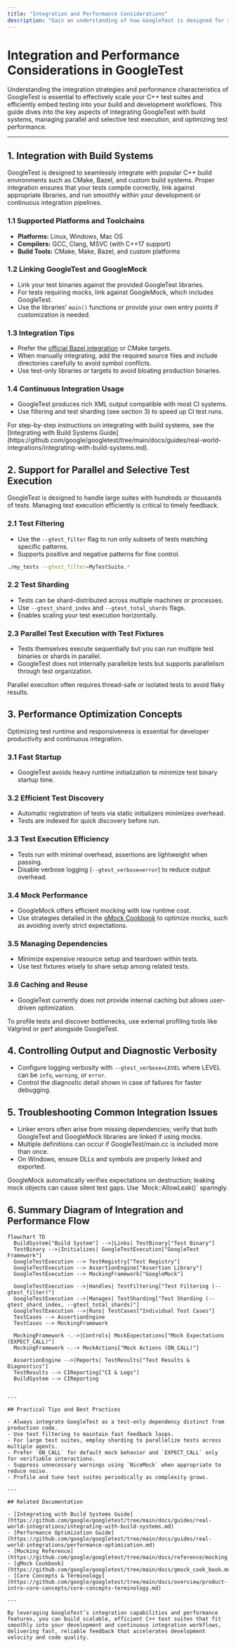 ```yaml
---
title: "Integration and Performance Considerations"
description: "Gain an understanding of how GoogleTest is designed for scalability and efficient execution in large C++ projects. Learn about integration with build systems, support for parallel and selective test runs, and key performance optimization concepts."
---
```


# Integration and Performance Considerations in GoogleTest

Understanding the integration strategies and performance characteristics of GoogleTest is essential to effectively scale your C++ test suites and efficiently embed testing into your build and development workflows. This guide dives into the key aspects of integrating GoogleTest with build systems, managing parallel and selective test execution, and optimizing test performance.

---

## 1. Integration with Build Systems

GoogleTest is designed to seamlessly integrate with popular C++ build environments such as CMake, Bazel, and custom build systems. Proper integration ensures that your tests compile correctly, link against appropriate libraries, and run smoothly within your development or continuous integration pipelines.

### 1.1 Supported Platforms and Toolchains
- **Platforms:** Linux, Windows, Mac OS
- **Compilers:** GCC, Clang, MSVC (with C++17 support)
- **Build Tools:** CMake, Make, Bazel, and custom platforms

### 1.2 Linking GoogleTest and GoogleMock
- Link your test binaries against the provided GoogleTest libraries.
- For tests requiring mocks, link against GoogleMock, which includes GoogleTest.
- Use the libraries' `main()` functions or provide your own entry points if customization is needed.

### 1.3 Integration Tips
- Prefer the [official Bazel integration](https://github.com/google/googletest/blob/main/googletest/Bazel.md) or CMake targets.
- When manually integrating, add the required source files and include directories carefully to avoid symbol conflicts.
- Use test-only libraries or targets to avoid bloating production binaries.

### 1.4 Continuous Integration Usage
- GoogleTest produces rich XML output compatible with most CI systems.
- Use filtering and test sharding (see section 3) to speed up CI test runs.

<Info>
For step-by-step instructions on integrating with build systems, see the [Integrating with Build Systems Guide](https://github.com/google/googletest/tree/main/docs/guides/real-world-integrations/integrating-with-build-systems.md).
</Info>

## 2. Support for Parallel and Selective Test Execution

GoogleTest is designed to handle large suites with hundreds or thousands of tests. Managing test execution efficiently is critical to timely feedback.

### 2.1 Test Filtering
- Use the `--gtest_filter` flag to run only subsets of tests matching specific patterns.
- Supports positive and negative patterns for fine control.

```bash
./my_tests --gtest_filter=MyTestSuite.*
```

### 2.2 Test Sharding
- Tests can be shard-distributed across multiple machines or processes.
- Use `--gtest_shard_index` and `--gtest_total_shards` flags.
- Enables scaling your test execution horizontally.

### 2.3 Parallel Test Execution with Test Fixtures
- Tests themselves execute sequentially but you can run multiple test binaries or shards in parallel.
- GoogleTest does not internally parallelize tests but supports parallelism through test organization.

<Note>
Parallel execution often requires thread-safe or isolated tests to avoid flaky results.
</Note>

## 3. Performance Optimization Concepts

Optimizing test runtime and responsiveness is essential for developer productivity and continuous integration.

### 3.1 Fast Startup
- GoogleTest avoids heavy runtime initialization to minimize test binary startup time.

### 3.2 Efficient Test Discovery
- Automatic registration of tests via static initializers minimizes overhead.
- Tests are indexed for quick discovery before run.

### 3.3 Test Execution Efficiency
- Tests run with minimal overhead, assertions are lightweight when passing.
- Disable verbose logging (`--gtest_verbose=error`) to reduce output overhead.

### 3.4 Mock Performance
- GoogleMock offers efficient mocking with low runtime cost.
- Use strategies detailed in the [gMock Cookbook](docs/gmock_cook_book.md) to optimize mocks, such as avoiding overly strict expectations.

### 3.5 Managing Dependencies
- Minimize expensive resource setup and teardown within tests.
- Use test fixtures wisely to share setup among related tests.

### 3.6 Caching and Reuse
- GoogleTest currently does not provide internal caching but allows user-driven optimization.

<Tip>
To profile tests and discover bottlenecks, use external profiling tools like Valgrind or perf alongside GoogleTest.
</Tip>

## 4. Controlling Output and Diagnostic Verbosity

- Configure logging verbosity with `--gtest_verbose=LEVEL` where LEVEL can be `info`, `warning`, or `error`.
- Control the diagnostic detail shown in case of failures for faster debugging.

## 5. Troubleshooting Common Integration Issues

- Linker errors often arise from missing dependencies; verify that both GoogleTest and GoogleMock libraries are linked if using mocks.
- Multiple definitions can occur if GoogleTest/main.cc is included more than once.
- On Windows, ensure DLLs and symbols are properly linked and exported.

<Warning>
GoogleMock automatically verifies expectations on destruction; leaking mock objects can cause silent test gaps. Use `Mock::AllowLeak()` sparingly.
</Warning>

## 6. Summary Diagram of Integration and Performance Flow

```mermaid
flowchart TD
  BuildSystem["Build System"] -->|Links| TestBinary["Test Binary"]
  TestBinary -->|Initializes| GoogleTestExecution["GoogleTest Framework"]
  GoogleTestExecution --> TestRegistry["Test Registry"]
  GoogleTestExecution --> AssertionEngine["Assertion Library"]
  GoogleTestExecution --> MockingFramework["GoogleMock"]

  GoogleTestExecution -->|Handles| TestFiltering["Test Filtering (--gtest_filter)"]
  GoogleTestExecution -->|Manages| TestSharding["Test Sharding (--gtest_shard_index, --gtest_total_shards)"]
  GoogleTestExecution -->|Runs| TestCases["Individual Test Cases"]
  TestCases --> AssertionEngine
  TestCases --> MockingFramework

  MockingFramework -.->|Controls| MockExpectations["Mock Expectations (EXPECT_CALL)"]
  MockingFramework -.-> MockActions["Mock Actions (ON_CALL)"]

  AssertionEngine -->|Reports| TestResults["Test Results & Diagnostics"]
  TestResults --> CIReporting["CI & Logs"]
  BuildSystem --> CIReporting
```
```

---

## Practical Tips and Best Practices

- Always integrate GoogleTest as a test-only dependency distinct from production code.
- Use test filtering to maintain fast feedback loops.
- For large test suites, employ sharding to parallelize tests across multiple agents.
- Prefer `ON_CALL` for default mock behavior and `EXPECT_CALL` only for verifiable interactions.
- Suppress unnecessary warnings using `NiceMock` when appropriate to reduce noise.
- Profile and tune test suites periodically as complexity grows.

---

## Related Documentation

- [Integrating with Build Systems Guide](https://github.com/google/googletest/tree/main/docs/guides/real-world-integrations/integrating-with-build-systems.md)
- [Performance Optimization Guide](https://github.com/google/googletest/tree/main/docs/guides/real-world-integrations/performance-optimization.md)
- [Mocking Reference](https://github.com/google/googletest/tree/main/docs/reference/mocking.md)
- [gMock Cookbook](https://github.com/google/googletest/tree/main/docs/gmock_cook_book.md)
- [Core Concepts & Terminology](https://github.com/google/googletest/tree/main/docs/overview/product-intro-core-concepts/core-concepts-terminology.md)

---

By leveraging GoogleTest’s integration capabilities and performance features, you can build scalable, efficient C++ test suites that fit smoothly into your development and continuous integration workflows, delivering fast, reliable feedback that accelerates development velocity and code quality.
